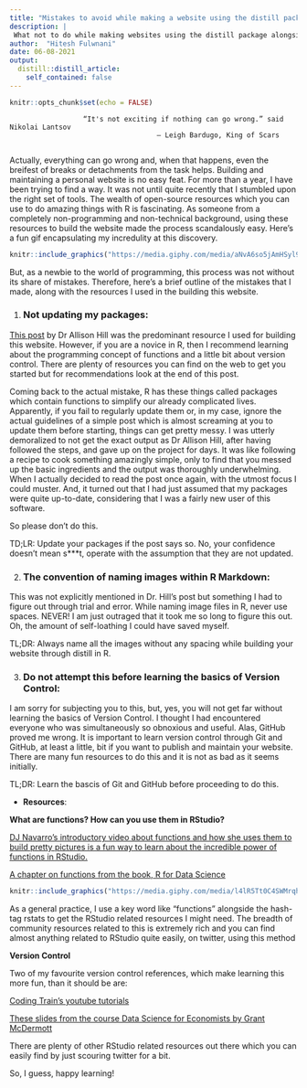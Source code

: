 ```yaml
---
title: "Mistakes to avoid while making a website using the distill package in RStudio"
description: |
 What not to do while making websites using the distill package alongside some resources to get started
author:  "Hitesh Fulwnani"
date: 06-08-2021
output:
  distill::distill_article:
    self_contained: false
---
```



```r
knitr::opts_chunk$set(echo = FALSE)
```

                      “It's not exciting if nothing can go wrong.” said Nikolai Lantsov
                                        ― Leigh Bardugo, King of Scars 
                                        
Actually, everything can go wrong and, when that happens, even the breifest of breaks or detachments from the task helps. Building and maintaining a personal website is no easy feat. For more than a year, I have been trying to find a way. It was not until quite recently that I stumbled upon the right set of tools. The wealth of open-source resources which you can use to do amazing things with R is fascinating. As someone from a completely non-programming and non-technical background, using these resources to build the website made the process scandalously easy. Here's a fun gif encapsulating my incredulity at this discovery. 





```r
knitr::include_graphics("https://media.giphy.com/media/aNvA6so5jAmHSyl92D/giphy.gif")
```
But, as a newbie to the world of programming, this process was not without its share of mistakes. Therefore, here's a brief outline of the mistakes that I made, along with the resources I used in the building this website. 

1) ### Not updating my packages:

[This post]("https://alison.rbind.io/blog/2020-12-postcards-distill/") by Dr Allison Hill was the predominant resource I used for building this website. However, if you are a novice in R, then I recommend learning about the programming concept of functions and a little bit about version control. There are plenty of resources you can find on the web to get you started but for recommendations look at the end of this post. 

Coming back to the actual mistake, R has these things called packages which contain functions to simplify our already complicated lives. Apparently, if you fail to regularly update them or, in my case, ignore the actual guidelines of a simple post which is almost screaming at you to update them before starting, things can get pretty messy. I was utterly demoralized to not get the exact output as Dr Allison Hill, after having followed the steps, and gave up on the project for days. It was like following a recipe to cook something amazingly simple, only to find that you messed up the basic ingredients and the output was thoroughly underwhelming. When I actually decided to read the post once again, with the utmost focus I could muster. And, it turned out that I had just assumed that my packages were quite up-to-date, considering that I was a fairly new user of this software. 

So please don't do this.


TD;LR: Update your packages if the post says so. No, your confidence doesn't mean s***t, operate with the assumption that they are not updated. 




2) ### The convention of naming images within R Markdown: 

This was not explicitly mentioned in Dr. Hill's post but something I had to figure out through trial and error. While naming image files in R, never use spaces. NEVER! I am just outraged that it took me so long to figure this out. Oh, the amount of self-loathing I could have saved myself. 


TL;DR: Always name all the images without any spacing while building your website through distill in R. 




3) ### Do not attempt this before learning the basics of Version Control: 


I am sorry for subjecting you to this, but, yes, you will not get far without learning the basics of Version Control. I thought I had encountered everyone who was simultaneously so obnoxious and useful. Alas, GitHub proved me wrong. It is important to learn version control through Git and GitHub, at least a little, bit if you want to publish and maintain your website. There are many fun resources to do this and it is not as bad as it seems initially. 


TL;DR: Learn the bascis of Git and GitHub before proceeding to do this. 



- **Resources**: 

**What are functions? How can you use them in RStudio?**

[DJ Navarro's introductory video about functions and how she uses them to build pretty pictures is a fun way to learn about the incredible power of functions in RStudio.]("https://www.youtube.com/watch?v=zuYMTrxsduI&list=PLRPB0ZzEYegPHHji3tBw2U4yp-DxMrUkB&index=1")



[A chapter on functions from the book, R for Data Science]("https://r4ds.had.co.nz/functions.html")



```r
knitr::include_graphics("https://media.giphy.com/media/l4lR5Tt0C4SWMrqhi/giphy.gif")
```

As a general practice, I use a key word like "functions" alongside the hash-tag rstats to get the RStudio related resources I might need. The breadth of community resources related to this is extremely rich and you can find almost anything related to RStudio quite easily, on twitter, using this method





**Version Control**

Two of my favourite version control references, which make learning this more fun, than it should be are: 

[Coding Train's youtube tutorials]("https://www.youtube.com/playlist?list=PLozRqGzj97d02YjR5JVqDwN2K0cAiT7VK")


[These slides from the course Data Science for Economists by Grant McDermott]("https://raw.githack.com/uo-ec607/lectures/master/02-git/02-Git.pdf")


There are plenty of other RStudio related resources out there which you can easily find by just scouring twitter for a bit. 



So, I guess, happy learning! 






